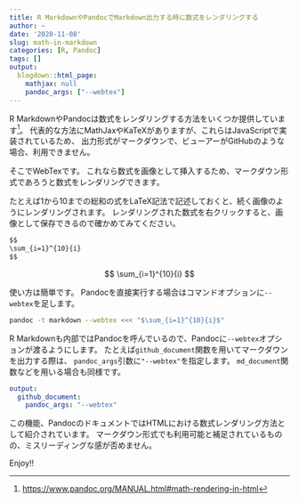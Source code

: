```yaml
---
title: R MarkdownやPandocでMarkdown出力する時に数式をレンダリングする
author: ~
date: '2020-11-08'
slug: math-in-markdown
categories: [R, Pandoc]
tags: []
output:
  blogdown::html_page:
    mathjax: null
    pandoc_args: ["--webtex"]
---
```


R MarkdownやPandocは数式をレンダリングする方法をいくつか提供しています^[<https://www.pandoc.org/MANUAL.html#math-rendering-in-html>]。
代表的な方法にMathJaxやKaTeXがありますが、これらはJavaScriptで実装されているため、
出力形式がマークダウンで、ビューアーがGitHubのような場合、利用できません。

そこでWebTexです。
これなら数式を画像として挿入するため、マークダウン形式であろうと数式をレンダリングできます。

たとえば1から10までの総和の式をLaTeX記法で記述しておくと、続く画像のようにレンダリングされます。
レンダリングされた数式を右クリックすると、画像として保存できるので確かめてみてください。

```markdown
$$
\sum_{i=1}^{10}{i}
$$
```

$$
\sum_{i=1}^{10}{i}
$$

使い方は簡単です。
Pandocを直接実行する場合はコマンドオプションに`--webtex`を足します。

```bash
pandoc -t markdown --webtex <<< "$\sum_{i=1}^{10}{i}$"
```

R Markdownも内部ではPandocを呼んでいるので、Pandocに`--webtex`オプションが渡るようにします。
たとえば`github_document`関数を用いてマークダウンを出力する際は、
`pandoc_args`引数に`"--webtex"`を指定します。
`md_document`関数などを用いる場合も同様です。

```yaml
output:
  github_document:
    pandoc_args: "--webtex"
```

この機能、PandocのドキュメントではHTMLにおける数式レンダリング方法として紹介されています。
マークダウン形式でも利用可能と補足されているものの、ミスリーディングな感が否めません。

Enjoy!!
